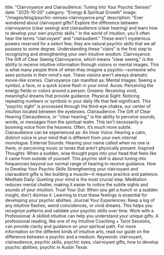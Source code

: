 title: "Clairvoyance and Clairaudience: Tuning Into Your Psychic Senses"
date: "2025-10-20"
category: "Energy & Spiritual Growth"
image: "/images/blog/psychic-senses-clairvoyance.png"
description: "Ever wondered about clairvoyant gifts? Explore the difference between clairvoyance (clear seeing) and clairaudience (clear hearing) and learn how to develop your own psychic skills."
In the world of intuition, you'll often hear the terms "clairvoyant" and "clairaudient." These aren't mysterious powers reserved for a select few; they are natural psychic skills that we all possess to some degree. Understanding these "clairs" is the first step to recognizing and strengthening your own intuitive wisdom.
Clairvoyance: The Gift of Clear Seeing
Clairvoyance, which means "clear seeing," is the ability to receive intuitive information through visions or mental images. This is what many people think of when they imagine a psychic—someone who sees pictures in their mind's eye. These visions aren't always dramatic movie-like scenes. Clairvoyance can manifest as:
Mental Images: Seeing a symbol, a face, or a quick scene flash in your mind.
Auras: Perceiving the energy fields or colors around a person.
Dreams: Receiving vivid, meaningful dreams that provide guidance.
Physical Sight: Noticing repeating numbers or symbols in your daily life that feel significant.
This "psychic sight" is processed through the third-eye chakra, our center of intuition located between the eyebrows.
Clairaudience: The Gift of Clear Hearing
Clairaudience, or "clear hearing," is the ability to perceive sounds, words, or messages from the spiritual realm. This isn't necessarily a booming voice from the heavens. Often, it’s much more subtle. Clairaudience can be experienced as:
An Inner Voice: Hearing a calm, distinct voice in your mind that is different from your own internal monologue.
External Sounds: Hearing your name called when no one is there, or perceiving music or tones that aren't physically present.
Inspired Thoughts: When a sudden, wise thought pops into your head that feels like it came from outside of yourself.
This psychic skill is about tuning into frequencies beyond our normal range of hearing to receive guidance.
How to Develop Your Psychic Skills
Strengthening your clairvoyant and clairaudient gifts is like building a muscle—it requires practice and patience.
Meditate Daily: Quieting your mind is the most crucial step. Meditation reduces mental chatter, making it easier to notice the subtle sights and sounds of your intuition.
Trust Your Gut: When you get a hunch or a sudden insight, don't dismiss it. Learning to trust these feelings is essential for developing your psychic abilities.
Journal Your Experiences: Keep a log of any intuitive flashes, weird coincidences, or vivid dreams. This helps you recognize patterns and validate your psychic skills over time.
Work with a Professional: A skilled intuitive can help you understand your unique gifts. A professional reading, like one of my Intuitive Coaching + Tarot Sessions, can provide clarity and guidance on your spiritual path.
For more information on the different kinds of intuitive arts, read our guide on the difference between a psychic and a medium.
Keywords: clairvoyant, clairaudience, psychic skills, psychic eyes, clairvoyant gifts, how to develop psychic abilities, psychic in Austin Texas
